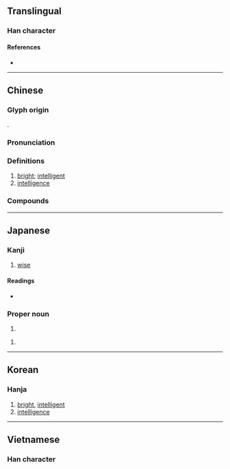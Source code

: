 {{character info/new}}
==Translingual==

===Han character===
{{Han char|rn=61|rad=心|as=11|sn=15|four=55337|canj=QJSMP|ids=⿱彗心}}

====References====
* {{Han ref|kx=0399.180|dkj=11116|dj=0739.060|hdz=42340.050|uh=6167|ud=24935|bh=BC7A|bd=48250}}

----

==Chinese==
{{zh-forms}}

===Glyph origin===
{{Han etym}}
{{Han compound|彗|心|c1=p|c2=s|t2=heart|ls=psc}}.

===Pronunciation===
{{zh-pron
|m=huì
|c=wai3,wai6
|h=pfs=fi
|md=hiê
|mn=hūi/qz,tw:hōe
|w=3hhue
|mc=y
|oc=y
|cat=a,n
}}

===Definitions===
{{zh-hanzi}}

# [[bright]]; [[intelligent]]
# [[intelligence]]

===Compounds===
{{zh-der|別具慧眼|慧覺|慧沼|慧根|慧心巧手|慧思|內慧|慧目|慧黠|慧遠|慧能|慧給|慧眼獨具|慧火|慧海|慧日|慧文|慧心巧思|慧心|慧寂|慧典|慧南|不慧|慧皎|慧業|慧眼|慧劍|好行小慧|慧悟|宿慧|人工智慧|獨具慧眼|璅慧|早慧|牙後慧|穎慧|秀外慧中|福慧|牙慧|明慧|敏慧|智慧|智慧劍|拾人牙慧|黠慧|詠雪之慧|靈慧|聰慧|賢慧}}

----

==Japanese==

===Kanji===
{{ja-kanji|grade=|rs=心11}}

# [[wise]]

====Readings====
* {{ja-readings|on=[[けい]] (kei), [[え]] (e)|kun=[[さとい]] (satoi)}}

===Proper noun===
{{ja-pos|proper|けい}}

# {{given name|male|lang=ja|sort=けい}}

{{ja-pos|proper|さとし}}

# {{given name|male|lang=ja|sort=さとし}}

----

==Korean==

===Hanja===
{{ko-hanja|hangeul=혜|eumhun=|rv=hye|mr=hye|y=hyey}}

# [[bright]], [[intelligent]]
# [[intelligence]]

----

==Vietnamese==

===Han character===
{{vi-readings|hv=tuệ, huệ|nom=tuệ, huệ|rs=心11}}